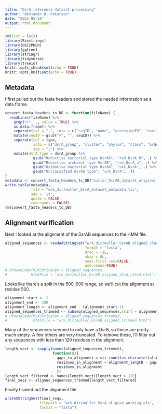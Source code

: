 ```yaml
---
title: "DsrA reference dataset processing"
author: "Benjamin D. Peterson"
date: "2023-05-18"
output: html_document
---
```


```r
rm(list = ls())
library(Biostrings)
library(DECIPHER)
library(ggtree)
library(stringr)
library(tidyverse)
library(treeio)
knitr::opts_chunk$set(echo = TRUE)
knitr::opts_knit$set(echo = TRUE)
```

## Metadata

I first pulled out the fasta headers and stored the needed information as a data frame.

```r
convert_fasta_headers_to_DB <- function(fileName) {
  readLines(fileName) %>%
    grep(">", ., value = TRUE) %>%
    as.data.frame() %>%
    separate(col = ".", into = c("seqID", "name", "accessionID", "environment", "type"), sep = '\t') %>%
    mutate(seqID = gsub(">", "", seqID)) %>%
    separate(col = type,
             into = c("dsrA_group", "cluster", "phylum", "class", "order"),
             sep = ";") %>%
    mutate(dsrA_type = dsrA_group %>%
             gsub("Reductive bacterial type DsrAB", "red_DsrA_b", .) %>%
             gsub("Reductive archaeal type DsrAB", "red_DsrA_a", .) %>%
             gsub("Oxidative bacterial type DsrAB", "oxi_DsrA", .) %>%
             gsub("Unclassified dsrAB type", "unk_DsrA", .))
}
metadata <- convert_fasta_headers_to_DB("muller_DsrAB_dataset_original.afa")
write.table(metadata,
            file = "wrk_dir/muller_DsrA_dataset_metadata.tsv",
            sep = '\t',
            quote = FALSE,
            row.names = FALSE)
rm(convert_fasta_headers_to_DB)
```

## Alignment verification

Next I looked at the alignment of the DsrAB sequences to the HMM file.

```r
aligned_sequences <- readAAStringSet("wrk_dir/muller_DsrAB_aligned_clean.afa",
                                     format = "fasta",
                                     nrec = -1L,
                                     skip = 0L,
                                     seek.first.rec=FALSE,
                                     use.names=TRUE)
# BrowseSeqs(myXStringSet = aligned_sequences,
#           htmlFile = "wrk_dir/muller_DsrAB_aligned_dsrA_clean.html")
```

Looks like there's a split in the 500-600 range, so we'll cut the alignment at residue 500.

```r
alignment_start <- 1
alignment_end <- 500
alignment_length <- alignment_end - (alignment_start-1)
aligned_sequences_trimmed <- subseq(aligned_sequences,start = alignment_start, end = alignment_end)
# BrowseSeqs(myXStringSet = aligned_sequences_trimmed,
#            htmlFile = "wrk_dir/muller_DsrAB_aligned_trimmed.html")
```

Many of the sequences seemed to only have a DsrB, so those are pretty much empty.
A few others are very truncated.
To remove these, I'll filter out any sequences with less than 120 residues in the alignment.

```r
length_vect <- sapply(names(aligned_sequences_trimmed),
                      function(x){
                        gaps_in_alignment = str_count(as.character(aligned_sequences_trimmed[[x]]), "-")
                        residues_in_alignment = alignment_length - gaps_in_alignment
                        residues_in_alignment
                        })
length_vect_filtered <- names(length_vect)[length_vect > 120]
final_seqs <- aligned_sequences_trimmed[length_vect_filtered]
```

Finally I saved out the alignment file.

```r
writeXStringSet(final_seqs,
                filepath = "wrk_dir/muller_DsrA_aligned_working.afa",
                format = "fasta")
```
